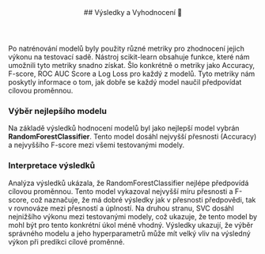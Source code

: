 
<article id="vysledkyAVyhodnoceni">
  <header style={{marginBottom: "1rem"}}>
    ##  Výsledky a Vyhodnocení 🏁
  </header>

Po natrénování modelů byly použity různé metriky pro zhodnocení jejich výkonu na testovací sadě. Nástroj scikit-learn obsahuje funkce, které nám umožnili tyto metriky snadno získat. Šlo konkrétně o metriky jako Accuracy, F-score, ROC AUC Score a Log Loss pro každý z modelů. Tyto metriky nám poskytly informace o tom, jak dobře se každý model naučil předpovídat cílovou proměnnou.

### Výběr nejlepšího modelu
Na základě výsledků hodnocení modelů byl jako nejlepší model vybrán **RandomForestClassifier**. Tento model dosáhl nejvyšší přesnosti (Accuracy) a nejvyššího F-score mezi všemi testovanými modely.

### Interpretace výsledků
Analýza výsledků ukázala, že RandomForestClassifier nejlépe předpovídá cílovou proměnnou. Tento model vykazoval nejvyšší míru přesnosti a F-score, což naznačuje, že má dobré výsledky jak v přesnosti předpovědi, tak v rovnováze mezi přesností a úplností. Na druhou stranu, SVC dosáhl nejnižšího výkonu mezi testovanými modely, což ukazuje, že tento model by mohl být pro tento konkrétní úkol méně vhodný. Výsledky ukazují, že výběr správného modelu a jeho hyperparametrů může mít velký vliv na výsledný výkon při predikci cílové proměnné.

</article>
